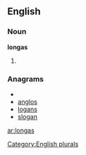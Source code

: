 ==English==

===Noun===
'''longas'''

# {{plural of|[[longa]]}}

===Anagrams===
* {{alphagram|aglnos}}
* [[anglos#English|anglos]]
* [[logans#English|logans]]
* [[slogan#English|slogan]]

[[Category:English plurals]]

[[ar:longas]]